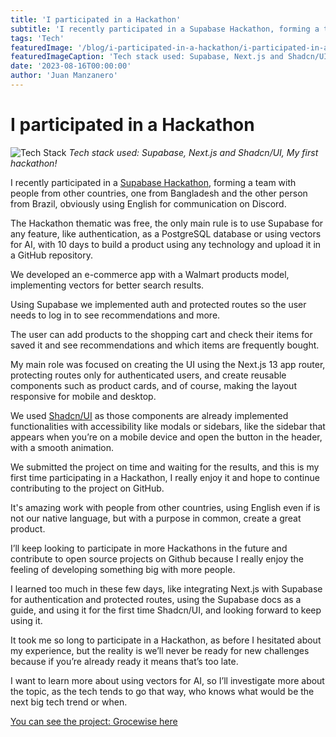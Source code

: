 ```yaml
---
title: 'I participated in a Hackathon'
subtitle: 'I recently participated in a Supabase Hackathon, forming a team with people from other countries.'
tags: 'Tech'
featuredImage: '/blog/i-participated-in-a-hackathon/i-participated-in-a-hackathon-banner.png'
featuredImageCaption: 'Tech stack used: Supabase, Next.js and Shadcn/UI, My first hackathon!'
date: '2023-08-16T00:00:00'
author: 'Juan Manzanero'
---
```



# I participated in a Hackathon

![Tech Stack](/blog/i-participated-in-a-hackathon/i-participated-in-a-hackathon-banner.png)
_Tech stack used: Supabase, Next.js and Shadcn/UI, My first hackathon!_

<PostData date='August 16, 2023' author='Juan Manzanero' />

I recently participated in a [Supabase Hackathon](https://supabase.com/blog/supabase-lw8-hackathon), forming a team with people from other countries, one from Bangladesh and the other person from Brazil, obviously using English for communication on Discord.

The Hackathon thematic was free, the only main rule is to use Supabase for any feature, like authentication, as a PostgreSQL database or using vectors for AI, with 10 days to build a product using any technology and upload it in a GitHub repository.

We developed an e-commerce app with a Walmart products model, implementing vectors for better search results.

Using Supabase we implemented auth and protected routes so the user needs to log in to see recommendations and more.

The user can add products to the shopping cart and check their items for saved it and see recommendations and which items are frequently bought.

My main role was focused on creating the UI using the Next.js 13 app router, protecting routes only for authenticated users, and create reusable components such as product cards, and of course, making the layout responsive for mobile and desktop.

We used [Shadcn/UI](https://ui.shadcn.com/) as those components are already implemented functionalities with accessibility like modals or sidebars, like the sidebar that appears when you’re on a mobile device and open the button in the header, with a smooth animation.

We submitted the project on time and waiting for the results, and this is my first time participating in a Hackathon, I really enjoy it and hope to continue contributing to the project on GitHub.

It's amazing work with people from other countries, using English even if is not our native language, but with a purpose in common, create a great product.

I’ll keep looking to participate in more Hackathons in the future and contribute to open source projects on Github because I really enjoy the feeling of developing something big with more people.

I learned too much in these few days, like integrating Next.js with Supabase for authentication and protected routes, using the Supabase docs as a guide, and using it for the first time Shadcn/UI, and looking forward to keep using it.

It took me so long to participate in a Hackathon, as before I hesitated about my experience, but the reality is we’ll never be ready for new challenges because if you’re already ready it means that’s too late.

I want to learn more about using vectors for AI, so I’ll investigate more about the topic, as the tech tends to go that way, who knows what would be the next big tech trend or when.

[You can see the project: Grocewise here](https://groce-wise.vercel.app/)
